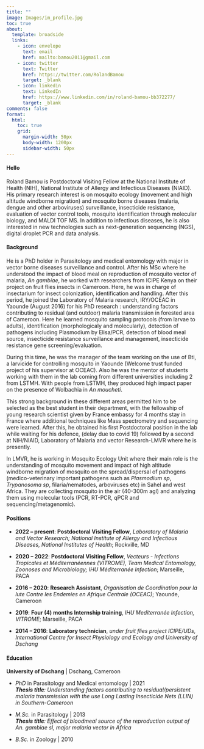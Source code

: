 ```yaml
---
title: ""
image: Images/im_profile.jpg
toc: true
about:
  template: broadside
  links:
    - icon: envelope
      text: email
      href: mailto:bamou2011@gmail.com
    - icon: twitter
      text: Twitter
      href: https://twitter.com/RolandBamou
      target: _blank
    - icon: linkedin
      text: LinkedIn
      href: https://www.linkedin.com/in/roland-bamou-bb372277/
      target: _blank
comments: false
format:
  html:
    toc: true
    grid:
      margin-width: 50px
      body-width: 1200px
      sidebar-width: 50px
---
```



#### **Hello**
Roland Bamou is Postdoctoral Visiting Fellow at the National Institute of Health (NIH), National Institute of Allergy and Infectious Diseases (NIAID). His primary research interest is on mosquito ecology (movement and high altitude windborne migration) and mosquito borne diseases (malaria, dengue and other arboviruses) surveillance, insecticide resistance, evaluation of vector control tools, mosquito identification through molecular biology, and MALDI TOF MS. In addition to infectious diseases, he is also interested in new technologies such as next-generation sequencing (NGS), digital droplet PCR and data analysis.

#### Background
He is a PhD holder in Parasitology and medical entomology with major in vector borne diseases surveillance and control. After his MSc where he understood the impact of blood meal on reproduction of mosquito vector of malaria, *An gambiae*, he worked with researchers from ICIPE Kenya on their project on fruit flies insects in Cameroon. Here, he was in charge of insectarium for insect colonization, identification and handling. After this period, he joined the Laboratory of Malaria research, IRY/OCEAC in Yaounde (August 2016) for his PhD research : understanding factors contributing to residual (and outdoor) malaria transmission in forested area of Cameroon. Here he learned mosquito sampling protocols (from larvae to adults), identification (morphologicaly and molecularly), detection of pathogens including Plasmodium by Elisa/PCR, detection of blood meal source, insecticide resistance surveillance and management, insecticide resistance gene screening/evaluation.

During this time, he was the manager of the team working on the use of Bti, a larvicide for controlling mosquito in Yaounde (Welcome trust funded project of his supervisor at OCEAC). Also he was the mentor of students working with them in the lab coming from different universities including 2 from LSTMH. With people from LSTMH, they produced high impact paper on the presence of Wolbachia in *An moucheti*.

This strong background in these different areas permitted him to be selected as the best student in their department, with the fellowship of young research scientist given by France embassy for 4 months stay in France where additional techniques like Mass spectrometry and sequencing were learned. After this, he obtained his first Postdoctoral position in the lab while waiting for his defence, (delay due to covid 19) followed by a second at NIH/NIAID, Laboratory of Malaria and vector Research-LMVR where he is presently.

In LMVR, he is working in Mosquito Ecology Unit where their main role is the understanding of mosquito movement and impact of high altitude windborne migration of mosquito on the spread/dispersal of pathogens (medico-veterinary important pathogens such as *Plasmodium sp*, *Trypanosoma sp*, filaria/nematodes, arboviruses etc) in Sahel and west Africa. They are collecting mosquito in the air (40-300m agl) and analyzing them using molecular tools (PCR, RT-PCR, qPCR and sequencing/metagenomic).

#### Positions

* **2022 -- present**: **Postdoctoral Visiting Fellow**, *Laboratory of Malaria and Vector Research; National Institute of Allergy and Infectious Diseases, National Institutes of Health*; Rockville, MD

* **2020 -- 2022**: **Postdoctoral Visiting Fellow**, *Vecteurs - Infections Tropicales et Méditerranéennes (VITROME), Team Medical Entomology, Zoonoses and Microbiology; IHU Méditerranée Infection*; Marseille, PACA

* **2016 -- 2020**: **Research Assistant**, *Organisation de Coordination pour la lute Contre les Endemies en Afrique Centrale (OCEAC)*; Yaounde, Cameroon

* **2019**: **Four (4) months Internship training**, *IHU Mediterranée Infection, VITROME*; Marseille, PACA


* **2014 -- 2016**: **Laboratory technician**, *under fruit flies project ICIPE/UDs, International Centre for Insect Physiology and Ecology and University of Dschang*



#### Education

**University of Dschang** \| Dschang, Cameroon

* *PhD* in  Parasitology and Medical entomology \| 2021 \
***Thesis title****: Understanding factors contributing to residual/persistent malaria transmission with the use Long Lasting Insecticide Nets (LLIN) in Southern-Cameroon*

* *M.Sc.* in Parasitology \| 2013\
***Thesis title****: Effect of bloodmeal source of the reproduction output of An. gambiae sl, major malaria vector in Africa*

* *B.Sc.* in Zoology \| 2010